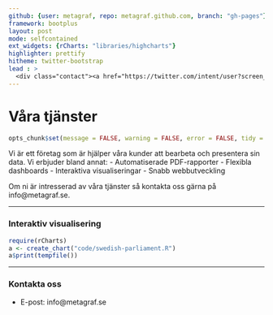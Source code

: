 ```yaml
---
github: {user: metagraf, repo: metagraf.github.com, branch: "gh-pages"}
framework: bootplus
layout: post
mode: selfcontained
ext_widgets: {rCharts: "libraries/highcharts"}
highlighter: prettify
hitheme: twitter-bootstrap
lead : >
  <div class="contact"><a href="https://twitter.com/intent/user?screen_name=metagrafAB"><i class="icon-twitter icon-2x"></i></a><a href="mailto:info@metagraf.se"><i class="icon-envelope icon-2x"></i></a><a href="https://github.com/metagraf"><i class="icon-github icon-2x"></i></a></div><img src = "assets/img/logo.png">
---
```


# Våra tjänster

```r
opts_chunk$set(message = FALSE, warning = FALSE, error = FALSE, tidy = FALSE, cache = FALSE, results = 'asis', echo = FALSE)
```

Vi är ett företag som är hjälper våra kunder att bearbeta och presentera sin data. Vi erbjuder bland annat:
  - Automatiserade PDF-rapporter
  - Flexibla dashboards
  - Interaktiva visualiseringar
  - Snabb webbutveckling

Om ni är intresserad av våra tjänster så kontakta oss gärna på info@metagraf.se.

---

### Interaktiv visualisering

```r
require(rCharts)
a <- create_chart("code/swedish-parliament.R")
a$print(tempfile())
```

---

### Kontakta oss

- E-post: info@metagraf.se


<!-- http://vandelaydesign.com/blog/free-resources/free-vintage-seamless-textures/ -->

<style>
body { 
  background-image:url('assets/img/23-white-cardboard-background-sml.jpg');
}



header {
   
   letter-spacing:12px;
   margin-top: -20px;
   margin-left: -20px;
   margin-right: -20px;
   padding-top: 30px;
   padding: 19px;

   -webkit-border-radius: 3px;
      -moz-border-radius: 3px;
           border-radius: 3px;
   -webkit-box-shadow: none;
      -moz-box-shadow: none;
           box-shadow: none;


}

.contact {
  text-align:right;
  margin-right: 75px;
}

a:hover {text-decoration:none;}

header img {
  display: block; margin-left: auto; margin-right: auto; width: 85%;
}
</style>
